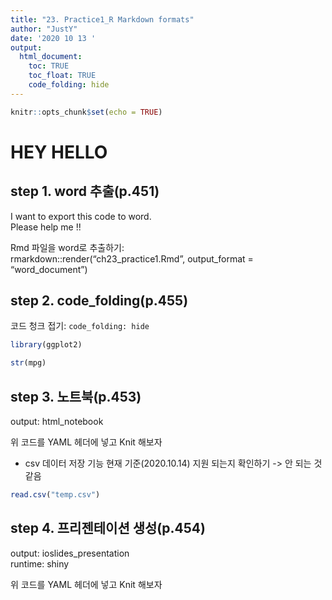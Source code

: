 ```yaml
---
title: "23. Practice1_R Markdown formats"
author: "JustY"
date: '2020 10 13 '
output:
  html_document:
    toc: TRUE
    toc_float: TRUE
    code_folding: hide
---
```


```r
knitr::opts_chunk$set(echo = TRUE)
```

# HEY HELLO  

## step 1. word 추출(p.451)
I want to export this code to word.  
Please help me !!  

Rmd 파일을 word로 추출하기:  
rmarkdown::render("ch23_practice1.Rmd", output_format = "word_document")


## step 2. code_folding(p.455)

코드 청크 접기: `code_folding: hide`

```r
library(ggplot2)

str(mpg)
```

## step 3. 노트북(p.453)
output: html_notebook  

위 코드를 YAML 헤더에 넣고 Knit 해보자  

+ csv 데이터 저장 기능 현재 기준(2020.10.14) 지원 되는지 확인하기 -> 안 되는 것 같음
```r
read.csv("temp.csv")
```

## step 4. 프리젠테이션 생성(p.454)
output: ioslides_presentation   
runtime: shiny  

위 코드를 YAML 헤더에 넣고 Knit 해보자  

